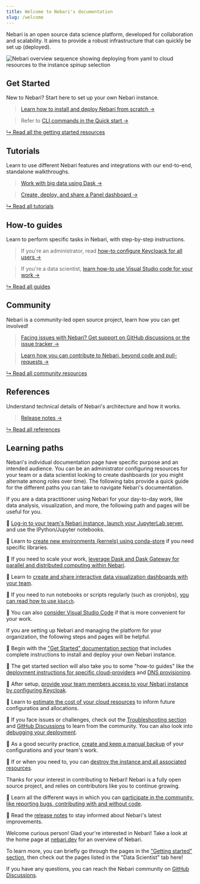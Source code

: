 ```yaml
---
title: Welcome to Nebari's documentation
slug: /welcome
---
```


Nebari is an open source data science platform, developed for collaboration and scalability.
It aims to provide a robust infrastructure that can quickly be set up (deployed).

![Nebari overview sequence showing deploying from yaml to cloud resources to the instance spinup selection](/img/welcome/nebari_overview_sequence.png)

## Get Started

New to Nebari? Start here to set up your own Nebari instance.

> [Learn how to install and deploy Nebari from scratch →](./get-started/installing-nebari)

> Refer to [CLI commands in the Quick start →](./get-started/quickstart)

<!-- TODO: All a link to Nebari 101 when it's ready. -->

[↳ Read all the getting started resources][get-started]

## Tutorials

Learn to use different Nebari features and integrations with our end-to-end, standalone walkthroughs.

> [Work with big data using Dask →][using-dask]

> [Create, deploy, and share a Panel dashboard →][create-dashboards]

[↳ Read all tutorials][tutorials]

## How-to guides

Learn to perform specific tasks in Nebari, with step-by-step instructions.

> If you're an administrator, read [how-to configure Keycloack for all users →][configure-keycloak]

> If you're a data scientist, [learn how-to use Visual Studio code for your work →][using-vscode]

[↳ Read all guides][how-tos]

<!-- TODO: Add conceptual guides when ready

## Conceptual guides

> TBD

[↳ Read all guides](./) -->

## Community

Nebari is a community-led open source project, learn how you can get involved!

> [Facing issues with Nebari? Get support on GitHub discussions or the issue tracker →](./community#getting-support)

> [Learn how you can contribute to Nebari, beyond code and pull-requests →](./community#how-to-contribute)

[↳ Read all community resources][community]

## References

<!-- TODO: Add API doc when ready -->

Understand technical details of Nebari's architecture and how it works.

> [Release notes →][release-notes]

[↳ Read all references][references]

## Learning paths

Nebari's individual documentation page have specific purpose and an intended audience.
You can be an administrator configuring resources for your team or a data scientist looking to create dashboards (or you might alternate among roles over time).
The following tabs provide a quick guide for the different paths you can take to navigate Nebari's documentation.


<Tabs>
  <TabItem value="data-scientist" label="Data scientist" default>

  If you are a data practitioner using Nebari for your day-to-day work, like data analysis, visualization, and more, the following path and pages will be useful for you.

  🔸 [Log-in to your team's Nebari instance, launch your JupyterLab server](./how-tos/login-keycloak), and use the IPython/Jupyter notebooks.

  🔸 Learn to [create new environments (kernels) using conda-store](./tutorials/creating-new-environments) if you need specific libraries.

  🔸 If you need to scale your work, [leverage Dask and Dask Gateway for parallel and distributed computing within Nebari][using-dask].

  🔸 Learn to [create and share interactive data visualization dashboards with your team][create-dashboards].

  🔸 If you need to run notebooks or scripts regularly (such as cronjobs), [you can read how to use `kbatch`](./how-tos/kbatch-howto).

  🔸 You can also [consider Visual Studio Code][using-vscode] if that is more convenient for your work.

  </TabItem>

  <TabItem value="administrator" label="Administrator">

  If you are setting up Nebari and managing the platform for your organization, the following steps and pages will be helpful.

  🔸 Begin with the ["Get Started" documentation section][get-started] that includes complete instructions to install and deploy your own Nebari instance.

  🔸 The get started section will also take you to some "how-to guides" like the [deployment instructions for specific cloud-providers](./get-started/cloud-providers) and [DNS provisioning](./how-tos/domain-registry).

  🔸 After setup, [provide your team members access to your Nebari instance by configuring Keycloak][configure-keycloak].

  🔸 Learn to [estimate the cost of your cloud resources](./tutorials/cost-estimate-report) to inform future configuratios and allocations.

  🔸 If you face issues or challenges, check out the [Troubleshooting section](./troubleshooting) and [GitHub Discussions][github-discussions] to learn from the community. You can also look into [debugging your deployment](./how-tos/debug-nebari).

  🔸 As a good security practice, [create and keep a manual backup](./how-tos/manual-backup) of your configurations and your team's work.

  🔸 If or when you need to, you can [destroy the instance and all associated resources](./how-tos/nebari-destroy).

  </TabItem>

  <TabItem value="contributor" label="Contributor">

  Thanks for your interest in contributing to Nebari! Nebari is a fully open source project, and relies on contributors like you to continue growing.

  🔸 Learn all the different ways in which you can [participate in the community, like reporting bugs, contributing with and without code][community].

  🔸 Read the [release notes][release-notes] to stay informed about Nebari's latest improvements.

  </TabItem>

  <TabItem value="other" label="Just curious">

  Welcome curious person! Glad your're interested in Nebari!
  Take a look at the home page at [nebari.dev][nebari-home] for an overview of Nebari.

  To learn more, you can briefly go through the pages in the ["Getting started" section][get-started], then check out the pages listed in the "Data Scientist" tab here!

  If you have any questions, you can reach the Nebari community on [GitHub Discussions][github-discussions].

  </TabItem>
</Tabs>

<!-- TODO in Admin path: Add advanced setting page, upgrading, migration guide. -->
<!-- TODO in Just curious path: Add Nebari 101 when ready. -->

<!-- External links -->
[github-discussions]: https://github.com/orgs/nebari-dev/discussions

<!-- Internal links -->
[nebari-home]: https://nebari.dev/
[get-started]: ./category/get-started
[tutorials]: ./tutorials/
[how-tos]: ./how-tos/
[community]: ./community/
[references]: ./category/reference
[release-notes]: ./references/RELEASE
[using-dask]: ./tutorials/using_dask
[using-vscode]: ./how-tos/using-vscode
[configure-keycloak]: ./how-tos/configuring-keycloak
[create-dashboards]: ./tutorials/creating-cds-dashboard

